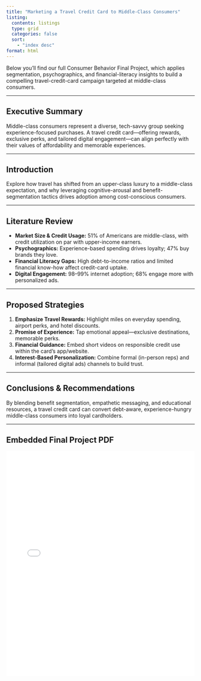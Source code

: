 ```yaml
---
title: "Marketing a Travel Credit Card to Middle-Class Consumers"
listing:
  contents: listings
  type: grid
  categories: false
  sort:
    - "index desc"
format: html
---
```


Below you’ll find our full Consumer Behavior Final Project, which applies segmentation, psychographics, and financial-literacy insights to build a compelling travel-credit-card campaign targeted at middle-class consumers.

---

## Executive Summary

Middle-class consumers represent a diverse, tech-savvy group seeking experience-focused purchases. A travel credit card—offering rewards, exclusive perks, and tailored digital engagement—can align perfectly with their values of affordability and memorable experiences.

---

## Introduction

Explore how travel has shifted from an upper-class luxury to a middle-class expectation, and why leveraging cognitive-arousal and benefit-segmentation tactics drives adoption among cost-conscious consumers.

---

## Literature Review

- **Market Size & Credit Usage:** 51% of Americans are middle-class, with credit utilization on par with upper-income earners.  
- **Psychographics:** Experience-based spending drives loyalty; 47% buy brands they love.  
- **Financial Literacy Gaps:** High debt-to-income ratios and limited financial know-how affect credit-card uptake.  
- **Digital Engagement:** 98–99% internet adoption; 68% engage more with personalized ads.

---

## Proposed Strategies

1. **Emphasize Travel Rewards:** Highlight miles on everyday spending, airport perks, and hotel discounts.  
2. **Promise of Experience:** Tap emotional appeal—exclusive destinations, memorable perks.  
3. **Financial Guidance:** Embed short videos on responsible credit use within the card’s app/website.  
4. **Interest-Based Personalization:** Combine formal (in-person reps) and informal (tailored digital ads) channels to build trust.

---

## Conclusions & Recommendations

By blending benefit segmentation, empathetic messaging, and educational resources, a travel credit card can convert debt-aware, experience-hungry middle-class consumers into loyal cardholders.

---

## Embedded Final Project PDF

<iframe src="docs/Consumer%20Behaivor%20Final%20Project.pdf" width="100%" height="600px" style="border:none;"></iframe>